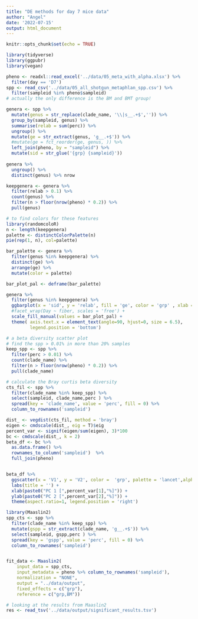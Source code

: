 ```yaml
---
title: "DE methods for day 7 mice data"
author: "Angel"
date: '2022-07-15'
output: html_document
---
```


```r
knitr::opts_chunk$set(echo = TRUE)
```

```r
library(tidyverse)
library(ggpubr)
library(vegan)
```

```r
pheno <- readxl::read_excel('../data/05_meta_with_alpha.xlsx') %>% 
  filter(day == 'D7')
spp <- read_csv('../data/05_all_shotgun_metaphlan_spp.csv') %>% 
  filter(sampleid %in% pheno$sampleid)
# actually the only difference is the BM and BMT group!

genera <- spp %>% 
  mutate(genus = str_replace(clade_name, '\\|s__.+$','')) %>% 
  group_by(sampleid, genus) %>% 
  summarise(relab = sum(perc)) %>% 
  ungroup() %>% 
  mutate(ge = str_extract(genus, 'g__.+$')) %>% 
  #mutate(ge = fct_reorder(ge, genus, )) %>%
  left_join(pheno, by = "sampleid") %>% 
  mutate(sid = str_glue('{grp} {sampleid}')) 
  
genera %>% 
  ungroup() %>% 
  distinct(genus) %>% nrow

keepgenera <- genera %>% 
  filter(relab > 0.1) %>% 
  count(genus) %>% 
  filter(n > floor(nrow(pheno) * 0.2)) %>% 
  pull(genus)

# to find colors for these features
library(randomcoloR)
n <- length(keepgenera)
palette <- distinctColorPalette(n)
pie(rep(1, n), col=palette)

bar_palette <- genera %>%
  filter(genus %in% keepgenera) %>%
  distinct(ge) %>%
  arrange(ge) %>%
  mutate(color = palette)

bar_plot_pal <- deframe(bar_palette)

genera %>% 
  filter(genus %in% keepgenera) %>% 
  ggbarplot(x = 'sid', y = 'relab', fill = 'ge', color = 'grp' , xlab = '', ylab = 'Relative abundance') +
  #facet_wrap(Day ~ fiber, scales = 'free') +
  scale_fill_manual(values = bar_plot_pal) +
  theme( axis.text.x = element_text(angle=90, hjust=0, size = 6.5),
         legend.position = 'bottom') 
```

```r
# a beta diversity scatter plot
# find the spp > 0.01% in more than 20% samples
keep_spp <- spp %>% 
  filter(perc > 0.01) %>% 
  count(clade_name) %>% 
  filter(n > floor(nrow(pheno) * 0.2)) %>% 
  pull(clade_name)

# calculate the Bray curtis beta diversity 
cts_fil <- spp %>% 
  filter(clade_name %in% keep_spp) %>% 
  select(sampleid, clade_name,perc ) %>% 
  spread(key = 'clade_name', value = 'perc', fill = 0) %>% 
  column_to_rownames('sampleid')

dist_ <- vegdist(cts_fil, method = 'bray')
eigen <- cmdscale(dist_, eig = T)$eig
percent_var <- signif(eigen/sum(eigen), 3)*100
bc <- cmdscale(dist_, k = 2)
beta_df <- bc %>%
  as.data.frame() %>%
  rownames_to_column('sampleid')  %>% 
  full_join(pheno) 


beta_df %>% 
  ggscatter(x = 'V1', y = 'V2', color =  'grp', palette = 'lancet',alpha = 1, label = 'sampleid') +
  labs(title = '') +
  xlab(paste0("PC 1 [",percent_var[1],"%]")) +
  ylab(paste0("PC 2 [",percent_var[2],"%]")) +
  theme(aspect.ratio=1, legend.position = 'right')

```

```r
library(Maaslin2)
spp_cts <- spp %>%   
  filter(clade_name %in% keep_spp) %>% 
  mutate(gspp = str_extract(clade_name, 'g__.+$')) %>% 
  select(sampleid, gspp,perc ) %>% 
  spread(key = 'gspp', value = 'perc', fill = 0) %>% 
  column_to_rownames('sampleid')


fit_data <- Maaslin2(
    input_data = spp_cts, 
    input_metadata = pheno %>% column_to_rownames('sampleid'), 
    normalization = "NONE",
    output = "../data/output", 
    fixed_effects = c("grp"),
    reference = c("grp,BM"))
```

```r
# looking at the results from Maaslin2
res <- read_tsv('../data/output/significant_results.tsv')
```

